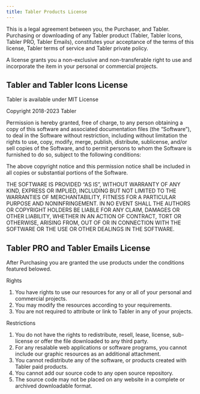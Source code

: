 ```yaml
---
title: Tabler Products License
---
```


This is a legal agreement between you, the Purchaser, and Tabler. Purchasing or downloading of any Tabler product (Tabler, Tabler Icons, Tabler PRO, Tabler Emails), constitutes your acceptance of the terms of this license, Tabler terms of service and Tabler private policy.

A license grants you a non-exclusive and non-transferable right to use and incorporate the item in your personal or commercial projects.

## Tabler and Tabler Icons License

Tabler is available under MIT License

Copyright 2018-2023 Tabler

Permission is hereby granted, free of charge, to any person obtaining a copy of this software and associated documentation files (the “Software”), to deal in the Software without restriction, including without limitation the rights to use, copy, modify, merge, publish, distribute, sublicense, and/or sell copies of the Software, and to permit persons to whom the Software is furnished to do so, subject to the following conditions:

The above copyright notice and this permission notice shall be included in all copies or substantial portions of the Software.

THE SOFTWARE IS PROVIDED “AS IS”, WITHOUT WARRANTY OF ANY KIND, EXPRESS OR IMPLIED, INCLUDING BUT NOT LIMITED TO THE WARRANTIES OF MERCHANTABILITY, FITNESS FOR A PARTICULAR PURPOSE AND NONINFRINGEMENT. IN NO EVENT SHALL THE AUTHORS OR COPYRIGHT HOLDERS BE LIABLE FOR ANY CLAIM, DAMAGES OR OTHER LIABILITY, WHETHER IN AN ACTION OF CONTRACT, TORT OR OTHERWISE, ARISING FROM, OUT OF OR IN CONNECTION WITH THE SOFTWARE OR THE USE OR OTHER DEALINGS IN THE SOFTWARE.

## Tabler PRO and Tabler Emails License

After Purchasing you are granted the use products under the conditions featured belowed.

Rights

1. You have rights to use our resources for any or all of your personal and commercial projects.
2. You may modify the resources according to your requirements.
3. You are not required to attribute or link to Tabler in any of your projects.

Restrictions

1. You do not have the rights to redistribute, resell, lease, license, sub-license or offer the file downloaded to any third party.
2. For any resalable web applications or software programs, you cannot include our graphic resources as an additional attachment.
3. You cannot redistribute any of the software, or products created with Tabler paid products.
4. You cannot add our source code to any open source repository.
5. The source code may not be placed on any website in a complete or archived downloadable format.



